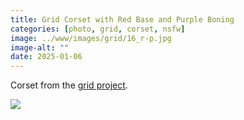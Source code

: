 ```yaml
---
title: Grid Corset with Red Base and Purple Boning
categories: [photo, grid, corset, nsfw]
image: ../www/images/grid/16_r-p.jpg
image-alt: ""
date: 2025-01-06
---
```


Corset from the [grid project](/posts/2025-01-27_grid-project.html).

![](../www/images/grid/16_r-p.jpg)

